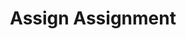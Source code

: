 ---
title: 'Assign Assignment'
openapiv1: 'POST /assignmentv1/assign/{company_slug}/{assignment_id}/'
---